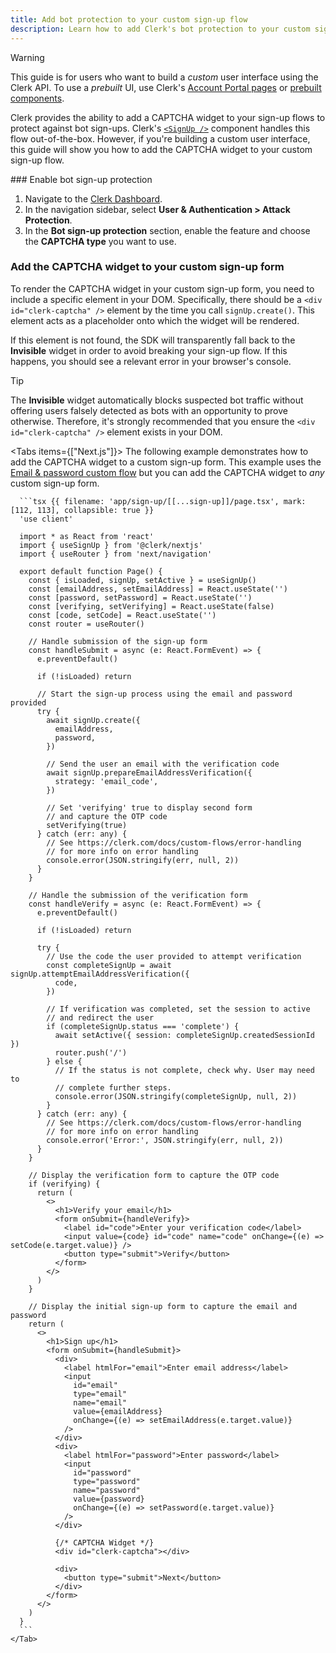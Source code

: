 ```yaml
---
title: Add bot protection to your custom sign-up flow
description: Learn how to add Clerk's bot protection to your custom sign-up flow.
---
```


> [!WARNING]
> This guide is for users who want to build a _custom_ user interface using the Clerk API. To use a _prebuilt_ UI, use Clerk's [Account Portal pages](/docs/customization/account-portal/overview) or [prebuilt components](/docs/components/overview).

Clerk provides the ability to add a CAPTCHA widget to your sign-up flows to protect against bot sign-ups. Clerk's [`<SignUp />`](/docs/components/authentication/sign-up) component handles this flow out-of-the-box. However, if you're building a custom user interface, this guide will show you how to add the CAPTCHA widget to your custom sign-up flow.

<Steps>
  ### Enable bot sign-up protection

  1. Navigate to the [Clerk Dashboard](https://dashboard.clerk.com/last-active?path=user-authentication/attack-protection).
  1. In the navigation sidebar, select **User & Authentication > Attack Protection**.
  1. In the **Bot sign-up protection** section, enable the feature and choose the **CAPTCHA type** you want to use.

  ### Add the CAPTCHA widget to your custom sign-up form

  To render the CAPTCHA widget in your custom sign-up form, you need to include a specific element in your DOM. Specifically, there should be a `<div id="clerk-captcha" />` element by the time you call `signUp.create()`. This element acts as a placeholder onto which the widget will be rendered.

  If this element is not found, the SDK will transparently fall back to the **Invisible** widget in order to avoid breaking your sign-up flow. If this happens, you should see a relevant error in your browser's console.

  > [!TIP]
  > The **Invisible** widget automatically blocks suspected bot traffic without offering users falsely detected as bots with an opportunity to prove otherwise. Therefore, it's strongly recommended that you ensure the `<div id="clerk-captcha" />` element exists in your DOM.

  <Tabs items={["Next.js"]}>
    <Tab>
      The following example demonstrates how to add the CAPTCHA widget to a custom sign-up form. This example uses the [Email & password custom flow](/docs/custom-flows/email-password) but you can add the CAPTCHA widget to _any_ custom sign-up form.

      ```tsx {{ filename: 'app/sign-up/[[...sign-up]]/page.tsx', mark: [112, 113], collapsible: true }}
      'use client'

      import * as React from 'react'
      import { useSignUp } from '@clerk/nextjs'
      import { useRouter } from 'next/navigation'

      export default function Page() {
        const { isLoaded, signUp, setActive } = useSignUp()
        const [emailAddress, setEmailAddress] = React.useState('')
        const [password, setPassword] = React.useState('')
        const [verifying, setVerifying] = React.useState(false)
        const [code, setCode] = React.useState('')
        const router = useRouter()

        // Handle submission of the sign-up form
        const handleSubmit = async (e: React.FormEvent) => {
          e.preventDefault()

          if (!isLoaded) return

          // Start the sign-up process using the email and password provided
          try {
            await signUp.create({
              emailAddress,
              password,
            })

            // Send the user an email with the verification code
            await signUp.prepareEmailAddressVerification({
              strategy: 'email_code',
            })

            // Set 'verifying' true to display second form
            // and capture the OTP code
            setVerifying(true)
          } catch (err: any) {
            // See https://clerk.com/docs/custom-flows/error-handling
            // for more info on error handling
            console.error(JSON.stringify(err, null, 2))
          }
        }

        // Handle the submission of the verification form
        const handleVerify = async (e: React.FormEvent) => {
          e.preventDefault()

          if (!isLoaded) return

          try {
            // Use the code the user provided to attempt verification
            const completeSignUp = await signUp.attemptEmailAddressVerification({
              code,
            })

            // If verification was completed, set the session to active
            // and redirect the user
            if (completeSignUp.status === 'complete') {
              await setActive({ session: completeSignUp.createdSessionId })
              router.push('/')
            } else {
              // If the status is not complete, check why. User may need to
              // complete further steps.
              console.error(JSON.stringify(completeSignUp, null, 2))
            }
          } catch (err: any) {
            // See https://clerk.com/docs/custom-flows/error-handling
            // for more info on error handling
            console.error('Error:', JSON.stringify(err, null, 2))
          }
        }

        // Display the verification form to capture the OTP code
        if (verifying) {
          return (
            <>
              <h1>Verify your email</h1>
              <form onSubmit={handleVerify}>
                <label id="code">Enter your verification code</label>
                <input value={code} id="code" name="code" onChange={(e) => setCode(e.target.value)} />
                <button type="submit">Verify</button>
              </form>
            </>
          )
        }

        // Display the initial sign-up form to capture the email and password
        return (
          <>
            <h1>Sign up</h1>
            <form onSubmit={handleSubmit}>
              <div>
                <label htmlFor="email">Enter email address</label>
                <input
                  id="email"
                  type="email"
                  name="email"
                  value={emailAddress}
                  onChange={(e) => setEmailAddress(e.target.value)}
                />
              </div>
              <div>
                <label htmlFor="password">Enter password</label>
                <input
                  id="password"
                  type="password"
                  name="password"
                  value={password}
                  onChange={(e) => setPassword(e.target.value)}
                />
              </div>

              {/* CAPTCHA Widget */}
              <div id="clerk-captcha"></div>

              <div>
                <button type="submit">Next</button>
              </div>
            </form>
          </>
        )
      }
      ```
    </Tab>
  </Tabs>
</Steps>
